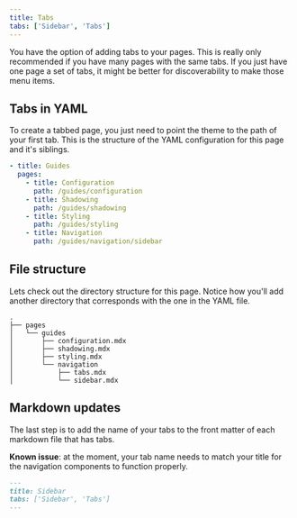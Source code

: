 ```yaml
---
title: Tabs
tabs: ['Sidebar', 'Tabs']
---
```


<PageDescription>

You have the option of adding tabs to your pages. This is really only recommended if you have many pages with the same tabs. If you just have one page a set of tabs, it might be better for discoverability to make those menu items.

</PageDescription>

## Tabs in YAML

To create a tabbed page, you just need to point the theme to the path of your first tab. This is the structure of the YAML configuration for this page and it's siblings.

```yaml
- title: Guides
  pages:
    - title: Configuration
      path: /guides/configuration
    - title: Shadowing
      path: /guides/shadowing
    - title: Styling
      path: /guides/styling
    - title: Navigation
      path: /guides/navigation/sidebar
```

## File structure

Lets check out the directory structure for this page. Notice how you'll add another directory that corresponds with the one in the YAML file.

    .
    ├── pages
    │   └── guides
    │       ├── configuration.mdx
    │       ├── shadowing.mdx
    │       ├── styling.mdx
    │       └── navigation
    │           ├── tabs.mdx
    │           └── sidebar.mdx

## Markdown updates

The last step is to add the name of your tabs to the front matter of each markdown file that has tabs.

**Known issue**: at the moment, your tab name needs to match your title for the navigation components to function properly.

```markdown
---
title: Sidebar
tabs: ['Sidebar', 'Tabs']
---
```
